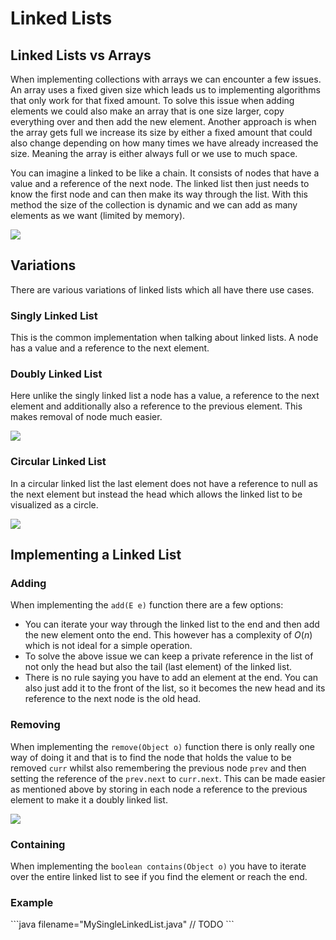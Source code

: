 
# Linked Lists

## Linked Lists vs Arrays

When implementing collections with arrays we can encounter a few issues. An array uses a fixed given size which leads us to implementing algorithms that only work for that fixed amount. To solve this issue when adding elements we could also make an array that is one size larger, copy everything over and then add the new element. Another approach is when the array gets full we increase its size by either a fixed amount that could also change depending on how many times we have already increased the size. Meaning the array is either always full or we use to much space.

You can imagine a linked to be like a chain. It consists of nodes that have a value and a reference of the next node. The linked list then just needs to know the first node and can then make its way through the list. With this method the size of the collection is dynamic and we can add as many elements as we want (limited by memory).

<Image
    src="/cs/algdLinkedListVsArrays.png"
    caption="Comparison of how arrays and linked lists work and are stored in memory."
    width={750}
/>

## Variations

There are various variations of linked lists which all have there use cases.

### Singly Linked List

This is the common implementation when talking about linked lists. A node has a value and a reference to the next element.

### Doubly Linked List

Here unlike the singly linked list a node has a value, a reference to the next element and additionally also a reference to the previous element. This makes removal of node much easier.

<Image
    src="/cs/algdLinkedListDoubly.png"
    caption="A doubly linked list with references to the next and previous element."
    width={750}
/>

### Circular Linked List

In a circular linked list the last element does not have a reference to null as the next element but instead the head which allows the linked list to be visualized as a circle.

<Image
    src="/cs/algdLinkedListCircular.png"
    caption="A circular linked list where the last element references the head."
    width={750}
/>

## Implementing a Linked List

### Adding

When implementing the `add(E e)` function there are a few options:

- You can iterate your way through the linked list to the end and then add the new element onto the end. This however has a complexity of $O(n)$ which is not ideal for a simple operation.
- To solve the above issue we can keep a private reference in the list of not only the head but also the tail (last element) of the linked list.
- There is no rule saying you have to add an element at the end. You can also just add it to the front of the list, so it becomes the new head and its reference to the next node is the old head.

### Removing

When implementing the `remove(Object o)` function there is only really one way of doing it and that is to find the node that holds the value to be removed `curr` whilst also remembering the previous node `prev` and then setting the reference of the `prev.next` to `curr.next`. This can be made easier as mentioned above by storing in each node a reference to the previous element to make it a doubly linked list.

<Image
    src="/cs/algdLinkedListRemove.png"
    caption="A sketch of how the remove operation works in a linked list."
    width={750}
/>

### Containing

When implementing the `boolean contains(Object o)` you have to iterate over the entire linked list to see if you find the element or reach the end.

### Example

<Callout type="todo">
    ```java filename="MySingleLinkedList.java"
    // TODO
    ```
</Callout>
